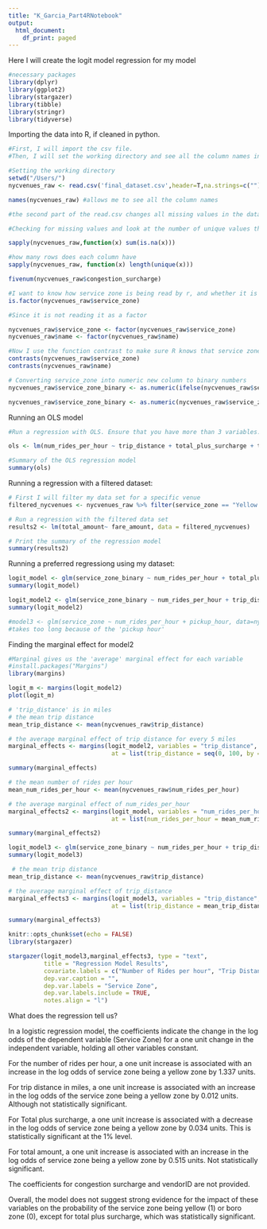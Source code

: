 ```yaml
---
title: "K_Garcia_Part4RNotebook"
output:
  html_document:
    df_print: paged
---
```


Here I will create the logit model regression for my model
```r
#necessary packages
library(dplyr)
library(ggplot2)
library(stargazer)
library(tibble)
library(stringr)
library(tidyverse)
```

Importing the data into R, if cleaned in python.
```r
#First, I will import the csv file.
#Then, I will set the working directory and see all the column names in my file. 

#Setting the working directory
setwd("/Users/")
nycvenues_raw <- read.csv('final_dataset.csv',header=T,na.strings=c(""))

names(nycvenues_raw) #allows me to see all the column names

#the second part of the read.csv changes all missing values in the data as NA
```

```r
#Checking for missing values and look at the number of unique values there are in each variable using sapply()

sapply(nycvenues_raw,function(x) sum(is.na(x)))
```
```r
#how many rows does each column have
sapply(nycvenues_raw, function(x) length(unique(x)))
```
```r
fivenum(nycvenues_raw$congestion_surcharge)
```

```r
#I want to know how service zone is being read by r, and whether it is reading it as a factor
is.factor(nycvenues_raw$service_zone)
```

```r
#Since it is not reading it as a factor

nycvenues_raw$service_zone <- factor(nycvenues_raw$service_zone)
nycvenues_raw$name <- factor(nycvenues_raw$name)

#Now I use the function contrast to make sure R knows that service zone & name are binary
contrasts(nycvenues_raw$service_zone)
contrasts(nycvenues_raw$name)
```
```r
# Converting service_zone into numeric new column to binary numbers
nycvenues_raw$service_zone_binary <- as.numeric(ifelse(nycvenues_raw$service_zone == "service_zone", 1, 0))

```

```r
nycvenues_raw$service_zone_binary <- as.numeric(nycvenues_raw$service_zone == "Yellow Zone")
```

Running an OLS model
```r
#Run a regression with OLS. Ensure that you have more than 3 variables. 

ols <- lm(num_rides_per_hour ~ trip_distance + total_plus_surcharge + total_amount + congestion_surcharge + VendorID, data = nycvenues_raw)

#Summary of the OLS regression model
summary(ols)
```

Running a regression with a filtered dataset:
```r
# First I will filter my data set for a specific venue
filtered_nycvenues <- nycvenues_raw %>% filter(service_zone == "Yellow Zone")

# Run a regression with the filtered data set
results2 <- lm(total_amount~ fare_amount, data = filtered_nycvenues)

# Print the summary of the regression model
summary(results2)

```

Running a preferred regressiong using my dataset:
```r
logit_model <- glm(service_zone_binary ~ num_rides_per_hour + total_plus_surcharge, data=nycvenues_raw, family=binomial)
summary(logit_model)
```

```r
logit_model2 <- glm(service_zone_binary ~ num_rides_per_hour + trip_distance, data=nycvenues_raw, family=binomial)
summary(logit_model2)
```

```r
#model3 <- glm(service_zone ~ num_rides_per_hour + pickup_hour, data=nycvenues_raw, family=binomial)
#takes too long because of the 'pickup hour'
```

Finding the marginal effect for model2
```r
#Marginal gives us the 'average' marginal effect for each variable
#install.packages("Margins")
library(margins)
```
```r
logit_m <- margins(logit_model2)
plot(logit_m)
```

```r
# 'trip_distance' is in miles
# the mean trip distance
mean_trip_distance <- mean(nycvenues_raw$trip_distance)

# the average marginal effect of trip distance for every 5 miles
marginal_effects <- margins(logit_model2, variables = "trip_distance", 
                             at = list(trip_distance = seq(0, 100, by = 5)))

summary(marginal_effects)

```

```r
# the mean number of rides per hour
mean_num_rides_per_hour <- mean(nycvenues_raw$num_rides_per_hour)

# the average marginal effect of num_rides_per_hour
marginal_effects2 <- margins(logit_model, variables = "num_rides_per_hour", 
                             at = list(num_rides_per_hour = mean_num_rides_per_hour))

summary(marginal_effects2)

```

```r
logit_model3 <- glm(service_zone_binary ~ num_rides_per_hour + trip_distance + total_amount + congestion_surcharge + total_plus_surcharge, data=nycvenues_raw, family=binomial)
summary(logit_model3)
```
```r
 # the mean trip distance
mean_trip_distance <- mean(nycvenues_raw$trip_distance)

# the average marginal effect of trip_distance
marginal_effects3 <- margins(logit_model3, variables = "trip_distance", 
                             at = list(trip_distance = mean_trip_distance))

summary(marginal_effects3)

```

```r
knitr::opts_chunk$set(echo = FALSE)
library(stargazer)
```

```r
stargazer(logit_model3,marginal_effects3, type = "text", 
          title = "Regression Model Results",
          covariate.labels = c("Number of Rides per hour", "Trip Distance (in Miles)", "Total Plus Surcharge", "Total Amount", "Congestion Surcharge", "Vendor ID"),
          dep.var.caption = "",
          dep.var.labels = "Service Zone",
          dep.var.labels.include = TRUE,
          notes.align = "l")
```

What does the regression tell us?

In a logistic regression model, the coefficients indicate the change in the log odds of the dependent variable (Service Zone) for a one unit change in the independent variable, holding all other variables constant. 

For the number of rides per hour, a one unit increase is associated with an increase in the log odds of service zone being a yellow zone by 1.337 units. 

For trip distance in miles, a one unit increase is associated with an increase in the log odds of the service zone being a yellow zone by 0.012 units. Although not statistically significant.

For Total plus surcharge, a one unit increase is associated with a decrease in the log odds of service zone being a yellow zone by 0.034 units. This is statistically significant at the 1% level.

For total amount, a one unit increase is associated with an increase in the log odds of service zone being a yellow zone by 0.515 units. Not statistically significant.

The coefficients for congestion surcharge and vendorID are not provided.

Overall, the model does not suggest strong evidence for the impact of these variables on the probability of the service zone being yellow (1) or boro zone (0), except for total plus surcharge, which was statistically significant. 

